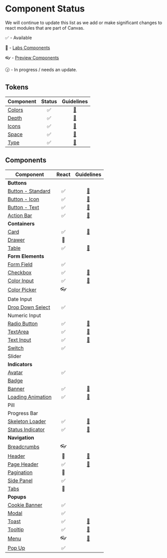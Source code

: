 
<Meta title="Welcome/Component Status" />

# Component Status

We will continue to update this list as we add or make significant changes to react modules that are
part of Canvas.

:white_check_mark: - Available

:microscope: - [Labs Components](./modules/labs-react)

:eyeglasses: - [Preview Components](./modules/preview-react)

:clock330: - In progress / needs an update.

## Tokens

| Component                  |       Status       |                                   Guidelines                                   |
| -------------------------- | :----------------: | :----------------------------------------------------------------------------: |
| [Colors](./modules/tokens) | :white_check_mark: | [:blue_book:](https://design.workday.com/tokens/basic/colors/color-guidelines) |
| [Depth](./modules/tokens)  | :white_check_mark: |          [:blue_book:](https://design.workday.com/tokens/basic/depth)          |
| [Icons](./modules/icon)    | :white_check_mark: | [:blue_book:](https://design.workday.com/tokens/assets/icons/icon-guidelines)  |
| [Space](./modules/tokens)  | :white_check_mark: |          [:blue_book:](https://design.workday.com/tokens/basic/space)          |
| [Type](./modules/tokens)   | :white_check_mark: |          [:blue_book:](https://design.workday.com/tokens/basic/type)           |

## Components

| Component                                                |       React        |                                    Guidelines                                     |
| -------------------------------------------------------- | :----------------: | :-------------------------------------------------------------------------------: |
| **Buttons**                                              |                    |                                                                                   |
| [Button - Standard](./modules/react/button)              | :white_check_mark: |       [:blue_book:](https://design.workday.com/components/buttons/buttons)        |
| [Button - Icon](./modules/react/button)                  | :white_check_mark: |     [:blue_book:](https://design.workday.com/components/buttons/icon-buttons)     |
| [Button - Text](./modules/react/button)                  | :white_check_mark: |     [:blue_book:](https://design.workday.com/components/buttons/text-buttons)     |
| [Action Bar](./modules/react/action-bar)                 | :white_check_mark: |      [:blue_book:](https://design.workday.com/components/buttons/action-bar)      |
| **Containers**                                           |                    |                                                                                   |
| [Card](./modules/react/card)                             | :white_check_mark: |       [:blue_book:](https://design.workday.com/components/containers/cards)       |
| [Drawer](./modules/labs-react/drawer/react)              |    :microscope:    |                                                                                   |
| [Table](./modules/react/table)                           | :white_check_mark: |      [:blue_book:](https://design.workday.com/components/containers/tables)       |
| **Form Elements**                                        |                    |                                                                                   |
| [Form Field](./modules/react/form-field)                 | :white_check_mark: |                                                                                   |
| [Checkbox](./modules/react/checkbox)                     | :white_check_mark: |   [:blue_book:](https://design.workday.com/components/form-elements/checkboxes)   |
| [Color Input](modules/react/color-picker)                | :white_check_mark: |  [:blue_book:](https://design.workday.com/components/form-elements/color-input)   |
| [Color Picker](modules/preview-react/color-picker/react) |    :eyeglasses:    |                                                                                   |
| Date Input                                               |                    |                                                                                   |
| [Drop Down Select](./modules/preview-react/select)       | :white_check_mark: |                                                                                   |
| Numeric Input                                            |                    |                                                                                   |
| [Radio Button](./modules/react/radio)                    | :white_check_mark: | [:blue_book:](https://design.workday.com/components/form-elements/radio-buttons)  |
| [TextArea](./modules/react/text-area)                    | :white_check_mark: |   [:blue_book:](https://design.workday.com/components/form-elements/text-area)    |
| [Text Input](./modules/react/text-input)                 | :white_check_mark: |   [:blue_book:](https://design.workday.com/components/form-elements/text-input)   |
| [Switch](./modules/react/switch)                         | :white_check_mark: |                                                                                   |
| Slider                                                   |                    |                                                                                   |
| **Indicators**                                           |                    |                                                                                   |
| [Avatar](./modules/react/avatar)                         | :white_check_mark: |                                                                                   |
| [Badge](./modules/react/badge)                           |                    |                                                                                   |
| [Banner](./modules/react/banner)                         | :white_check_mark: |      [:blue_book:](https://design.workday.com/components/indicators/banners)      |
| [Loading Animation](./modules/react/loading-animation)   | :white_check_mark: | [:blue_book:](https://design.workday.com/components/indicators/loading-animation) |
| Pill                                                     |                    |                                                                                   |
| Progress Bar                                             |                    |                                                                                   |
| [Skeleton Loader](./modules/react/skeleton)              | :white_check_mark: |  [:blue_book:](https://design.workday.com/components/indicators/skeleton-loader)  |
| [Status Indicator](./modules/react/status-indicator)     | :white_check_mark: | [:blue_book:](https://design.workday.com/components/indicators/status-indicators) |
| **Navigation**                                           |                    |                                                                                   |
| [Breadcrumbs](./modules/preview-react/breadcrumbs)       |    :eyeglasses:    |                                                                                   |
| [Header](./modules/labs-react/header)                    |    :microscope:    |      [:blue_book:](https://design.workday.com/components/navigation/headers)      |
| [Page Header](./modules/react/page-header)               | :white_check_mark: |    [:blue_book:](https://design.workday.com/components/navigation/page-header)    |
| [Pagination](./modules/labs-react/pagination/react)      |    :microscope:    |                                                                                   |
| [Side Panel](./modules/preview-react/side-panel)         | :white_check_mark: |                                                                                   |
| [Tabs](./modules/react/tabs/react)                       |    :microscope:    |                                                                                   |
| **Popups**                                               |                    |                                                                                   |
| [Cookie Banner](./modules/react/cookie-banner)           | :white_check_mark: |                                                                                   |
| [Modal](./modules/react/modal)                           | :white_check_mark: |                                                                                   |
| [Toast](./modules/react/toast)                           | :white_check_mark: |        [:blue_book:](https://design.workday.com/components/popups/toasts)         |
| [Tooltip](./modules/react/tooltip)                       | :white_check_mark: |       [:blue_book:](https://design.workday.com/components/popups/tooltips)        |
| [Menu](./modules/preview-react/menu)                     |    :eyeglasses:    |         [:blue_book:](https://design.workday.com/components/popups/menus)         |
| [Pop Up](./modules/react/popup)                          | :white_check_mark: |                                                                                   |
